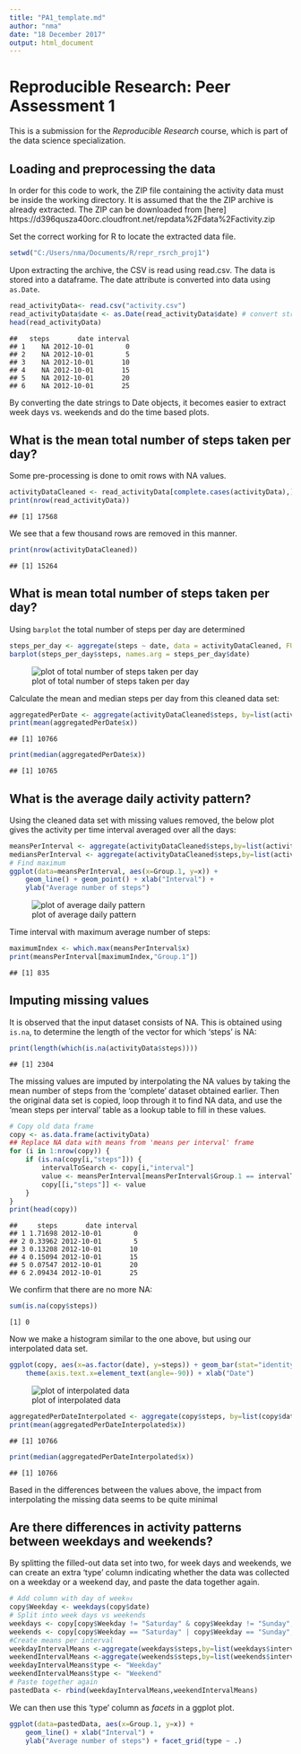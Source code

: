 ```yaml
---
title: "PA1_template.md"
author: "nma"
date: "18 December 2017"
output: html_document
---
```

Reproducible Research: Peer Assessment 1
========================================================

This is a submission for the *Reproducible Research* course, which is part of the data science specialization.

## Loading and preprocessing the data
In order for this code to work, the ZIP file containing the activity data must be inside the working directory. It is assumed that the the ZIP archive is already extracted. The ZIP can be downloaded from [here] https://d396qusza40orc.cloudfront.net/repdata%2Fdata%2Factivity.zip

Set the correct working for R to locate the extracted data file.

```r
setwd("C:/Users/nma/Documents/R/repr_rsrch_proj1")
```
Upon extracting the archive, the CSV is read using read.csv. The data is stored into a dataframe. The date attribute is converted into data using `as.Date`.

```r
read_activityData<- read.csv("activity.csv")
read_activityData$date <- as.Date(read_activityData$date) # convert strings to date
head(read_activityData)
```

```
##   steps       date interval
## 1    NA 2012-10-01        0
## 2    NA 2012-10-01        5
## 3    NA 2012-10-01       10
## 4    NA 2012-10-01       15
## 5    NA 2012-10-01       20
## 6    NA 2012-10-01       25
```

By converting the date strings to Date objects, it becomes easier to extract week days vs. weekends and do the time based plots.

## What is the mean total number of steps taken per day?

Some pre-processing is done to omit rows with NA values.

```r
activityDataCleaned <- read_activityData[complete.cases(activityData),]
print(nrow(read_activityData))
```

```
## [1] 17568
```
We see that a few thousand rows are removed in this manner.

```r
print(nrow(activityDataCleaned))
```

```
## [1] 15264
```
## What is mean total number of steps taken per day?
Using `barplot` the total number of steps per day are determined

```r
steps_per_day <- aggregate(steps ~ date, data = activityDataCleaned, FUN = sum)
barplot(steps_per_day$steps, names.arg = steps_per_day$date)
```

![plot of total number of steps taken per day](figure/total_steps_per_day.png) 

Calculate the mean and median steps per day from this cleaned data set:

```r
aggregatedPerDate <- aggregate(activityDataCleaned$steps, by=list(activityDataCleaned$date), FUN=sum)
print(mean(aggregatedPerDate$x))
```

```
## [1] 10766
```

```r
print(median(aggregatedPerDate$x))
```

```
## [1] 10765
```

## What is the average daily activity pattern?

Using the cleaned data set with missing values removed, the below plot gives the activity per time interval averaged over all the days:


```r
meansPerInterval <- aggregate(activityDataCleaned$steps,by=list(activityDataCleaned$interval), FUN=mean)
mediansPerInterval <- aggregate(activityDataCleaned$steps,by=list(activityDataCleaned$interval), FUN=median)
# Find maximum
ggplot(data=meansPerInterval, aes(x=Group.1, y=x)) + 
    geom_line() + geom_point() + xlab("Interval") +
    ylab("Average number of steps")
```

![plot of average daily pattern](figure/avg_daily_pattern.png) 

Time interval with maximum average number of steps:

```r
maximumIndex <- which.max(meansPerInterval$x)
print(meansPerInterval[maximumIndex,"Group.1"])
```

```
## [1] 835
```

## Imputing missing values

It is observed that the input dataset consists of NA. This is obtained using `is.na`, to determine the length of the vector for which 'steps' is NA:

```r
print(length(which(is.na(activityData$steps))))
```

```
## [1] 2304
```


The missing values are imputed by interpolating the NA values by taking the mean number of steps from the 'complete' dataset obtained earlier. Then the original data set is copied, loop through it to find NA data, and use the 'mean steps per interval' table as a lookup table to fill in these values.


```r
# Copy old data frame
copy <- as.data.frame(activityData)
## Replace NA data with means from 'means per interval' frame
for (i in 1:nrow(copy)) {
    if (is.na(copy[i,"steps"])) {
        intervalToSearch <- copy[i,"interval"]
        value <- meansPerInterval[meansPerInterval$Group.1 == intervalToSearch, "x"]
        copy[[i,"steps"]] <- value
    }        
}
print(head(copy))
```

```
##     steps       date interval
## 1 1.71698 2012-10-01        0
## 2 0.33962 2012-10-01        5
## 3 0.13208 2012-10-01       10
## 4 0.15094 2012-10-01       15
## 5 0.07547 2012-10-01       20
## 6 2.09434 2012-10-01       25
```

We confirm that there are no more NA:

```r
sum(is.na(copy$steps))
```
```
[1] 0
```

Now we make a histogram similar to the one above, but using our interpolated data set.

```r
ggplot(copy, aes(x=as.factor(date), y=steps)) + geom_bar(stat="identity")  +
    theme(axis.text.x=element_text(angle=-90)) + xlab("Date")
```

![plot of interpolated data](figure/interpolated_data.png) 


```r
aggregatedPerDateInterpolated <- aggregate(copy$steps, by=list(copy$date), FUN=sum)
print(mean(aggregatedPerDateInterpolated$x))
```

```
## [1] 10766
```

```r
print(median(aggregatedPerDateInterpolated$x))
```

```
## [1] 10766
```

Based in the differences between the values above, the impact from interpolating the missing data seems to be quite minimal 

## Are there differences in activity patterns between weekdays and weekends?

By splitting the filled-out data set into two, for week days and weekends, we can create an extra 'type' column indicating whether the data was collected on a weekday or a weekend day, and paste the data together again.


```r
# Add column with day of weekยง
copy$Weekday <- weekdays(copy$date)
# Split into week days vs weekends
weekdays <- copy[copy$Weekday != "Saturday" & copy$Weekday != "Sunday",]
weekends <- copy[copy$Weekday == "Saturday" | copy$Weekday == "Sunday",]
#Create means per interval
weekdayIntervalMeans <-aggregate(weekdays$steps,by=list(weekdays$interval), FUN=mean)
weekendIntervalMeans <-aggregate(weekends$steps,by=list(weekends$interval), FUN=mean)
weekdayIntervalMeans$type <- "Weekday"
weekendIntervalMeans$type <- "Weekend"
# Paste together again
pastedData <- rbind(weekdayIntervalMeans,weekendIntervalMeans)
```

We can then use this 'type' column as *facets* in a ggplot plot.


```r
ggplot(data=pastedData, aes(x=Group.1, y=x)) + 
    geom_line() + xlab("Interval") +
    ylab("Average number of steps") + facet_grid(type ~ .)
```
